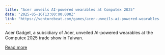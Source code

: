 ```yaml
---
title: "Acer unveils AI-powered wearables at Computex 2025"
date: "2025-05-16T13:00:00.000Z"
link: "https://venturebeat.com/games/acer-unveils-ai-powered-wearables-at-computex-2025/"
---
```


Acer Gadget, a subsidiary of Acer, unveiled AI-powered wearables at the Computex 2025 trade show in Taiwan.

[Read more](https://venturebeat.com/games/acer-unveils-ai-powered-wearables-at-computex-2025/)
